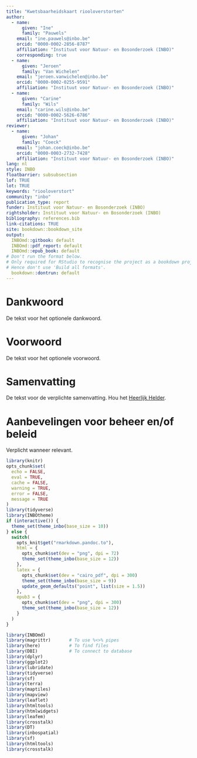 ```yaml
---
title: "Kwetsbaarheidskaart riooloverstorten"
author:
  - name:
      given: "Ine"
      family: "Pauwels"
    email: "ine.pauwels@inbo.be"
    orcid: "0000-0002-2856-8787"
    affiliation: "Instituut voor Natuur- en Bosonderzoek (INBO)"
    corresponding: true
  - name:
      given: "Jeroen"
      family: "Van Wichelen"
    email: "jeroen.vanwichelen@inbo.be"
    orcid: "0000-0002-0255-9591"
    affiliation: "Instituut voor Natuur- en Bosonderzoek (INBO)"
  - name:
      given: "Carine"
      family: "Wils"
    email: "carine.wils@inbo.be"
    orcid: "0000-0002-5626-6786"
    affiliation: "Instituut voor Natuur- en Bosonderzoek (INBO)"
reviewer:
  - name:
      given: "Johan"
      family: "Coeck"
    email: "johan.coeck@inbo.be"
    orcid: "0000-0003-2732-7428"
    affiliation: "Instituut voor Natuur- en Bosonderzoek (INBO)"
lang: nl
style: INBO
floatbarrier: subsubsection
lof: TRUE
lot: TRUE
keywords: "riooloverstort"
community: "inbo"
publication_type: report
funder: Instituut voor Natuur- en Bosonderzoek (INBO)
rightsholder: Instituut voor Natuur- en Bosonderzoek (INBO)
bibliography: references.bib
link-citations: TRUE
site: bookdown::bookdown_site
output:
  INBOmd::gitbook: default
  INBOmd::pdf_report: default
  INBOmd::epub_book: default
# Don't run the format below.
# Only required for RStudio to recognise the project as a bookdown project.
# Hence don't use 'Build all formats'.
  bookdown::dontrun: default
---
```


# Dankwoord {.unnumbered}

De tekst voor het optionele dankwoord.

# Voorwoord {.unnumbered}

De tekst voor het optionele voorwoord.

# Samenvatting {.unnumbered}

<!-- description: start -->

De tekst voor de verplichte samenvatting.
Hou het [Heerlijk Helder](https://overheid.vlaanderen.be/communicatie/heerlijk-helder).
<!-- description: end -->

# Aanbevelingen voor beheer en/of beleid {.unnumbered}

Verplicht wanneer relevant.

```r
library(knitr)
opts_chunk$set(
  echo = FALSE,
  eval = TRUE,
  cache = FALSE,
  warning = TRUE,
  error = FALSE,
  message = TRUE
)
library(tidyverse)
library(INBOtheme)
if (interactive()) {
  theme_set(theme_inbo(base_size = 10))
} else {
  switch(
    opts_knit$get("rmarkdown.pandoc.to"),
    html = {
      opts_chunk$set(dev = "png", dpi = 72)
      theme_set(theme_inbo(base_size = 12))
    },
    latex = {
      opts_chunk$set(dev = "cairo_pdf", dpi = 300)
      theme_set(theme_inbo(base_size = 9))
      update_geom_defaults("point", list(size = 1.5))
    },
    epub3 = {
      opts_chunk$set(dev = "png", dpi = 300)
      theme_set(theme_inbo(base_size = 12))
    }
  )
}

library(INBOmd)
library(magrittr)       # To use %<>% pipes
library(here)           # To find files
library(DBI)            # To connect to database
library(dplyr)
library(ggplot2)
library(lubridate)
library(tidyverse)
library(sf)
library(terra)
library(maptiles)
library(mapview)
library(leaflet)
library(htmltools)
library(htmlwidgets)
library(leafem)
library(crosstalk)
library(DT)
library(inbospatial)
library(sf)
library(htmltools)
library(crosstalk)

```

